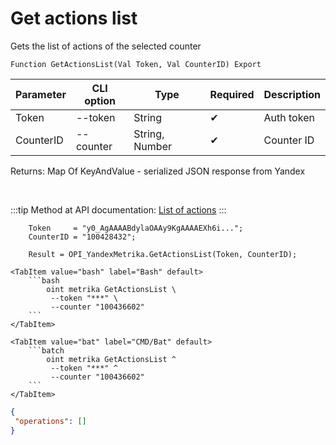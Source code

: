 ﻿---
sidebar_position: 1
---


# Get actions list
 Gets the list of actions of the selected counter



`Function GetActionsList(Val Token, Val CounterID) Export`

  | Parameter | CLI option | Type | Required | Description |
  |-|-|-|-|-|
  | Token | --token | String | &#x2714; | Auth token |
  | CounterID | --counter | String, Number | &#x2714; | Counter ID |

  
  Returns:  Map Of KeyAndValue - serialized JSON response from Yandex

<br/>

:::tip
Method at API documentation: [List of actions](https://yandex.ru/dev/metrika/en/management/openapi/operation/operations)
:::
<br/>



```bsl title="1C:Enterprise/OneScript code example"
    Token     = "y0_AgAAAABdylaOAAy9KgAAAAEXh6i...";
    CounterID = "100428432";

    Result = OPI_YandexMetrika.GetActionsList(Token, CounterID);
```
 

 <Tabs>
  
    <TabItem value="bash" label="Bash" default>
        ```bash
            oint metrika GetActionsList \
             --token "***" \
             --counter "100436602"
        ```
    </TabItem>
  
    <TabItem value="bat" label="CMD/Bat" default>
        ```batch
            oint metrika GetActionsList ^
             --token "***" ^
             --counter "100436602"
        ```
    </TabItem>
</Tabs>


```json title="Result"
{
 "operations": []
}
```
